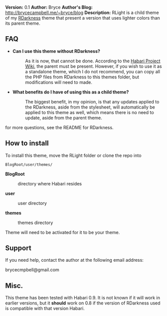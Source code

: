 '''Version:''' 0.1
'''Author:''' Bryce
'''Author&#39;s Blog:''' http://brycecampbell.me/~bryce/blog
'''Description:''' RLight is a child theme of my [https://github.com/bryceac/RDarkness RDarkness] theme that present a version that uses lighter colors than its parent theme.

==FAQ==

<ul>
<li>
<dl>
<dt style="font-weight:bold">Can I use this theme without RDarkness?</dt><dd>As it is now, that cannot be done. According to the [http://wiki.habariproject.org/en/Parent_and_Child_Themes Habari Project Wiki], the parent must be present. However, if you wish to use it as a standalone theme, which I do not recommend, you can copy all the PHP files from RDarkness to this themes folder, but modifications will need to made.</dd>
</dl>
</li>
<li>
<dl>
<dt style="font-weight:bold">What benefits do I have of using this as a child theme?</dt>
<dd>The biggest benefit, in my opinion, is that any updates applied to the RDarkness, aside from the stylesheet, will automatically be applied to this theme as well, which means there is no need to update, aside from the parent theme.</dd>
</dl>
</li>
</ul>

for more questions, see the README for RDarkness.

== How to install ==

To install this theme, move the RLight folder or clone the repo into

<pre>
BlogRoot/user/themes/
</pre>

<dl>
<dt style="font-weight:bold">BlogRoot</dt><dd>directory where Habari resides</dd>
<dt style="font-weight:bold">user</dt><dd>user directory</dd>
<dt style="font-weight:bold">themes</dt><dd>themes directory</dd>
</dl>

Theme will need to be activated for it to be your theme.

==Support==

If you need help, contact the author at the following email address:

brycecmpbell@gmail.com

==Misc.==

This theme has been tested with Habari 0.9. It is not known if it will work in earlier versions, but it <strong>should</strong> work on 0.8 if the version of RDarkness used is compatible with that version Habari.